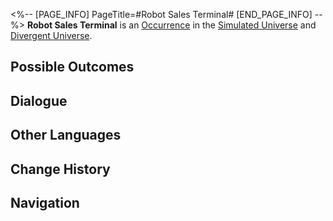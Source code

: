 <%-- [PAGE_INFO]
PageTitle=#Robot Sales Terminal#
[END_PAGE_INFO] --%>
{{Stub}}
{{Simulated Universe Event Infobox
|id            = 14001
|title         = 
|image         = Occurrence Trade.png
|domains_su    = Unknown
|domains_ext   = 
|domains_swarm = Unknown
|domains_gng   = Unknown
|domains_du    = Unknown
|requirements  = 
|prev          = 
|next          = 
|characters    = 
|factions      = 
|order         = 
|order_du      = 
}}
'''Robot Sales Terminal''' is an [[Divergent Universe/Occurrence|Occurrence]] in the [[Simulated Universe]] and [[Divergent Universe]].

==Possible Outcomes==
{{Possible Outcomes
|choice_1 = You recall the long-forgotten "bargaining technique."
|result_1 = Spend 50 Cosmic Fragments to purchase 1 Blessing of 2- to 3-star rarity.
|path_1   = Remembrance
|modes_1  = swarm

|choice_2 = The "protective net" that surrounds the sales terminal.
|result_2 = Obtain a Blessing for every success. Failure triggers an electric shock and all characters lose HP equal to 99% of their current HP. Currently, there is a NaN% chance of failure.
|path_2   = Nihility
|modes_2  = swarm

|choice_3 = Ask about its "after-sales service."
|result_3 = Spend 50 Cosmic Fragment(s) and repair 2 damaged Curio(s).
|path_3   = Erudition
|modes_3  = gng

|choice_4 = Purchase 2 random 1-star Blessing(s)
|result_4 = Consume 100 Cosmic Fragment(s).
|modes_4  = du

|choice_5 = The "protective net" that surrounds the sales terminal.
|result_5 = Obtain a Blessing for every success. Failure triggers an electric shock and all characters lose HP equal to 99% of their current HP. Currently, there is a NaN% chance of failure.
|modes_5  = du

|choice_6 = Purchase 1 Blessing of 1- to 2-star rarity
|result_6 = Consume 50 Cosmic Fragment(s).
|modes_6  = su,swarm,gng

|choice_7 = Purchase 1 Blessing of 1- to 3-star rarity
|result_7 = Consume 100 Cosmic Fragment(s).
|modes_7  = su,swarm,gng

|choice_8 = Leave
|result_8 = You don't want to buy anything.

}}
<!--
==Gameplay Notes==
* 
-->
==Dialogue==
{{Dialogue Start}}
:{{tx}}
{{Dialogue End}}

==Other Languages==
{{Other Languages
|en   = Robot Sales Terminal
|zhs  = 机器人销售终端
|zht  = 機器人銷售終端機
|ja   = ロボット{{Rubi|販売端末|はんばいたんまつ}}
|ko   = 로봇 판매 단말 장치
|es   = Terminal de venta de robots
|fr   = Terminal de ventes robotisé
|ru   = Терминал с роботами
|th   = เทอร์มินัลขายหุ่นยนต์
|vi   = Trạm Bán Hàng Robot
|de   = Roboter-Verkaufsterminal
|id   = Robot Sales Terminal
|pt   = Terminal de Vendas de Robôs
}}

==Change History==
{{Change History|1.0}}

==Navigation==
{{Occurrence Navbox}}